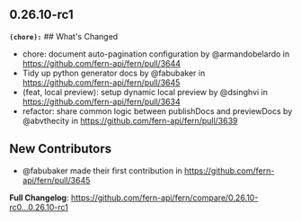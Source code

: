## 0.26.10-rc1
**`(chore):`** ## What's Changed
* chore: document auto-pagination configuration by @armandobelardo in https://github.com/fern-api/fern/pull/3644
* Tidy up python generator docs by @fabubaker in https://github.com/fern-api/fern/pull/3645
* (feat, local preview): setup dynamic local preview by @dsinghvi in https://github.com/fern-api/fern/pull/3634
* refactor: share common logic between publishDocs and previewDocs by @abvthecity in https://github.com/fern-api/fern/pull/3639

## New Contributors
* @fabubaker made their first contribution in https://github.com/fern-api/fern/pull/3645

**Full Changelog**: https://github.com/fern-api/fern/compare/0.26.10-rc0...0.26.10-rc1

